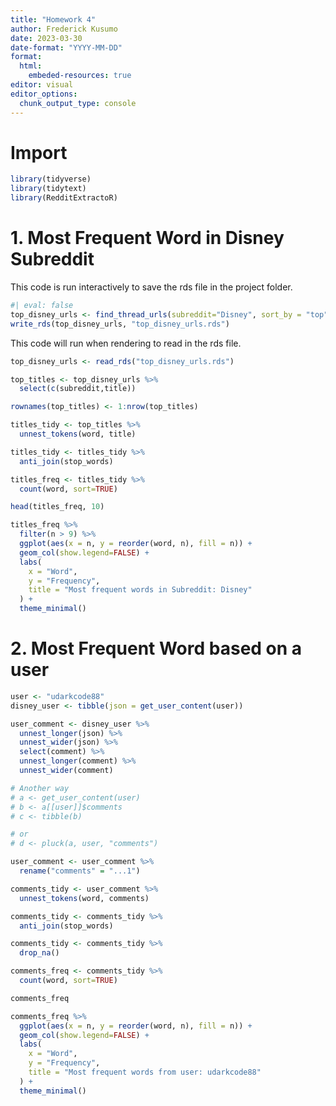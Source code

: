 ```yaml
---
title: "Homework 4"
author: Frederick Kusumo
date: 2023-03-30
date-format: "YYYY-MM-DD"
format: 
  html:
    embeded-resources: true
editor: visual
editor_options: 
  chunk_output_type: console
---
```


# Import

```r
library(tidyverse)
library(tidytext)
library(RedditExtractoR)
```

# 1. Most Frequent Word in Disney Subreddit

This code is run interactively to save the rds file in the project folder.
```r
#| eval: false
top_disney_urls <- find_thread_urls(subreddit="Disney", sort_by = "top")
write_rds(top_disney_urls, "top_disney_urls.rds")
```

This code will run when rendering to read in the rds file.
```r
top_disney_urls <- read_rds("top_disney_urls.rds")
```

```r
top_titles <- top_disney_urls %>% 
  select(c(subreddit,title))

rownames(top_titles) <- 1:nrow(top_titles)
```

```r
titles_tidy <- top_titles %>% 
  unnest_tokens(word, title)

titles_tidy <- titles_tidy %>% 
  anti_join(stop_words)
```

```r
titles_freq <- titles_tidy %>% 
  count(word, sort=TRUE)

head(titles_freq, 10)
```

```r
titles_freq %>% 
  filter(n > 9) %>%
  ggplot(aes(x = n, y = reorder(word, n), fill = n)) +
  geom_col(show.legend=FALSE) +
  labs(
    x = "Word",
    y = "Frequency",
    title = "Most frequent words in Subreddit: Disney"
  ) +
  theme_minimal() 
```

# 2. Most Frequent Word based on a user

```r
user <- "udarkcode88"
disney_user <- tibble(json = get_user_content(user))

user_comment <- disney_user %>% 
  unnest_longer(json) %>% 
  unnest_wider(json) %>% 
  select(comment) %>% 
  unnest_longer(comment) %>% 
  unnest_wider(comment)

# Another way
# a <- get_user_content(user)
# b <- a[[user]]$comments
# c <- tibble(b)

# or
# d <- pluck(a, user, "comments")

user_comment <- user_comment %>% 
  rename("comments" = "...1")
```

```r
comments_tidy <- user_comment %>% 
  unnest_tokens(word, comments)

comments_tidy <- comments_tidy %>% 
  anti_join(stop_words)

comments_tidy <- comments_tidy %>% 
  drop_na()
```

```r
comments_freq <- comments_tidy %>% 
  count(word, sort=TRUE)

comments_freq
```

```r
comments_freq %>% 
  ggplot(aes(x = n, y = reorder(word, n), fill = n)) +
  geom_col(show.legend=FALSE) +
  labs(
    x = "Word",
    y = "Frequency",
    title = "Most frequent words from user: udarkcode88"
  ) +
  theme_minimal() 
```

